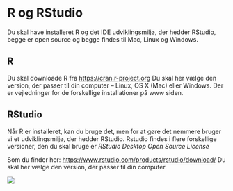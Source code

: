 # R og RStudio {#R_RStudio}

Du skal have installeret R og det IDE udviklingsmiljø, der hedder RStudio, begge er open source og begge findes til Mac, Linux og Windows.

## R
Du skal downloade R fra 
<a href="https://cran.r-project.org" target="_blank">https://cran.r-project.org</a> 
Du skal her vælge den version, der passer til din computer – Linux, OS X (Mac) eller Windows.
Der er vejledninger for de forskellige installationer på www siden.

## RStudio
Når R er installeret, kan du bruge det, men for at gøre det nemmere bruger vi et udviklingsmiljø, der hedder RStudio. Rstudio findes i flere forskellige versioner, den du skal bruge er *RStudio Desktop Open Source License* 

Som du finder her: <a href="https://www.rstudio.com/products/rstudio/download/" target="_blank">https://www.rstudio.com/products/rstudio/download/</a> 
Du skal her vælge den version, der passer til din computer.

![](img/rstudio_editor.png)

